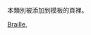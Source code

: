 {{Wikipedia category|hidden=yes|tracking=yes|description=This category list Article pages that have erroneous (undefined) input.}} {{Empty category}} 本類別被添加到模板{{tlx|Braille cell}}的頁裡。

[[Category:需要注意的语言类条目|Braille, {{PAGENAME}}]]
